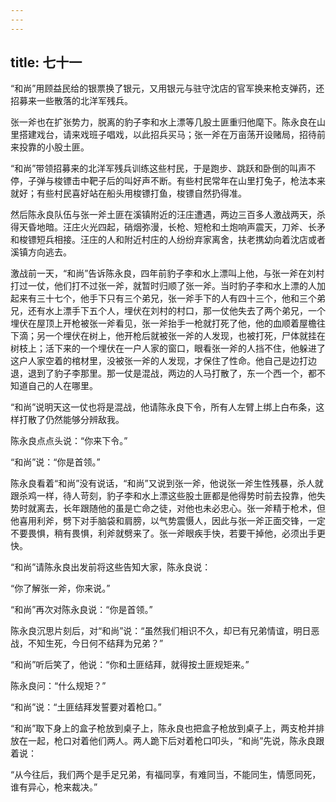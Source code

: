 ```yaml
---
---
---
```

title: 七十一
---



“和尚”用顾益民给的银票换了银元，又用银元与驻守沈店的官军换来枪支弹药，还招募来一些散落的北洋军残兵。

张一斧也在扩张势力，脱离的豹子李和水上漂等几股土匪重归他麾下。陈永良在山里搭建戏台，请来戏班子唱戏，以此招兵买马；张一斧在万亩荡开设赌局，招待前来投靠的小股土匪。

“和尚”带领招募来的北洋军残兵训练这些村民，于是跑步、跳跃和卧倒的叫声不停，子弹与梭镖击中靶子后的叫好声不断。有些村民常年在山里打兔子，枪法本来就好；有些村民喜好站在船头用梭镖打鱼，梭镖自然扔得准。

然后陈永良队伍与张一斧土匪在溪镇附近的汪庄遭遇，两边三百多人激战两天，杀得天昏地暗。汪庄火光四起，硝烟弥漫，长枪、短枪和土炮响声震天，刀斧、长矛和梭镖短兵相接。汪庄的人和附近村庄的人纷纷弃家离舍，扶老携幼向着沈店或者溪镇方向逃去。

激战前一天，“和尚”告诉陈永良，四年前豹子李和水上漂叫上他，与张一斧在刘村打过一仗，他们打不过张一斧，就暂时归顺了张一斧。当时豹子李和水上漂的人加起来有三十七个，他手下只有三个弟兄，张一斧手下的人有四十三个，他和三个弟兄，还有水上漂手下五个人，埋伏在刘村的村口，那一仗他失去了两个弟兄，一个埋伏在屋顶上开枪被张一斧看见，张一斧抬手一枪就打死了他，他的血顺着屋檐往下滴；另一个埋伏在树上，他开枪后就被张一斧的人发现，也被打死，尸体就挂在树枝上；活下来的一个埋伏在一户人家的窗口，眼看张一斧的人挡不住，他躲进了这户人家空着的棺材里，没被张一斧的人发现，才保住了性命。他自己是边打边退，退到了豹子李那里。那一仗是混战，两边的人马打散了，东一个西一个，都不知道自己的人在哪里。

“和尚”说明天这一仗也将是混战，他请陈永良下令，所有人左臂上绑上白布条，这样打散了仍然能够分辨敌我。

陈永良点点头说：“你来下令。”

“和尚”说：“你是首领。”

陈永良看着“和尚”没有说话，“和尚”又说到张一斧，他说张一斧生性残暴，杀人就跟杀鸡一样，待人苛刻，豹子李和水上漂这些股土匪都是他得势时前去投靠，他失势时就离去，长年跟随他的虽是亡命之徒，对他也未必忠心。张一斧精于枪术，但他喜用利斧，劈下对手脑袋和肩膀，以气势震慑人，因此与张一斧正面交锋，一定不要畏惧，稍有畏惧，利斧就劈来了。张一斧眼疾手快，若要干掉他，必须出手更快。

“和尚”请陈永良出发前将这些告知大家，陈永良说：

“你了解张一斧，你来说。”

“和尚”再次对陈永良说：“你是首领。”

陈永良沉思片刻后，对“和尚”说：“虽然我们相识不久，却已有兄弟情谊，明日恶战，不知生死，今日何不结拜为兄弟？”

“和尚”听后笑了，他说：“你和土匪结拜，就得按土匪规矩来。”

陈永良问：“什么规矩？”

“和尚”说：“土匪结拜发誓要对着枪口。”

“和尚”取下身上的盒子枪放到桌子上，陈永良也把盒子枪放到桌子上，两支枪并排放在一起，枪口对着他们两人。两人跪下后对着枪口叩头，“和尚”先说，陈永良跟着说：

“从今往后，我们两个是手足兄弟，有福同享，有难同当，不能同生，情愿同死，谁有异心，枪来裁决。”